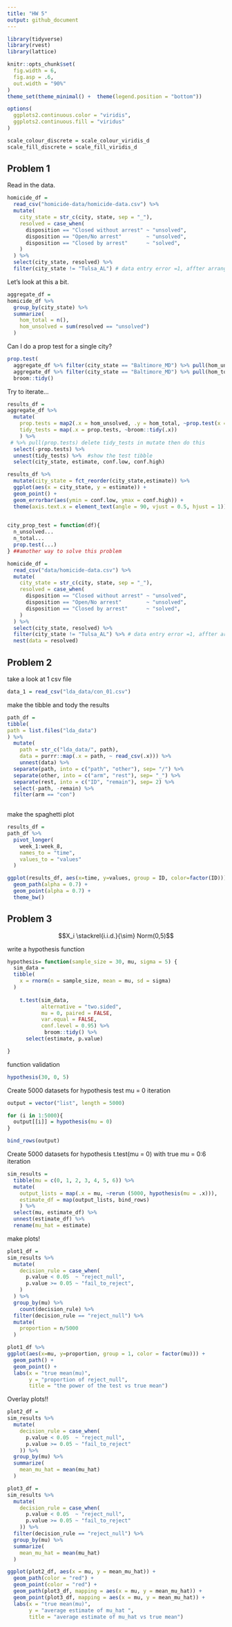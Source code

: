 ```yaml
---
title: "HW 5"
output: github_document
---
```


```r
library(tidyverse)
library(rvest)
library(lattice)

knitr::opts_chunk$set(
  fig.width = 6,
  fig.asp = .6,
  out.width = "90%"
)
theme_set(theme_minimal() +  theme(legend.position = "bottom"))

options(
  ggplots2.continuous.color = "viridis",
  ggplots2.continuous.fill = "viridus"
)

scale_colour_discrete = scale_colour_viridis_d
scale_fill_discrete = scale_fill_viridis_d


```



## Problem 1

Read in the data.
```r
homicide_df = 
  read_csv("homicide-data/homicide-data.csv") %>% 
  mutate(
    city_state = str_c(city, state, sep = "_"),
    resolved = case_when(
      disposition == "Closed without arrest" ~ "unsolved",
      disposition == "Open/No arrest"        ~ "unsolved",
      disposition == "Closed by arrest"      ~ "solved",
    )
  ) %>% 
  select(city_state, resolved) %>% 
  filter(city_state != "Tulsa_AL") # data entry error =1, affter arrange we get rid of it 
```

Let's look at this a bit.
```r
aggregate_df =
homicide_df %>% 
  group_by(city_state) %>% 
  summarize(
    hom_total = n(),
    hom_unsolved = sum(resolved == "unsolved")
  )
```

Can I do a prop test for a single city?
```r
prop.test(
  aggregate_df %>% filter(city_state == "Baltimore_MD") %>% pull(hom_unsolved),
  aggregate_df %>% filter(city_state == "Baltimore_MD") %>% pull(hom_total)) %>% 
  broom::tidy()
```

Try to iterate...
```r
results_df =
aggregate_df %>% 
  mutate(
    prop.tests = map2(.x = hom_unsolved, .y = hom_total, ~prop.test(x = .x, n = .y)), # x is number of success and n is total number
    tidy_tests = map(.x = prop.tests, ~broom::tidy(.x))
    ) %>% 
 # %>% pull(prop.tests) delete tidy_tests in mutate then do this
  select(-prop.tests) %>% 
  unnest(tidy_tests) %>%  #show the test tibble
  select(city_state, estimate, conf.low, conf.high)
```


```r
results_df %>% 
  mutate(city_state = fct_reorder(city_state,estimate)) %>% 
  ggplot(aes(x = city_state, y = estimate)) +
  geom_point() +
  geom_errorbar(aes(ymin = conf.low, ymax = conf.high)) +
  theme(axis.text.x = element_text(angle = 90, vjust = 0.5, hjust = 1))
  
```


```r
city_prop_test = function(df){
  n_unsolved...
  n_total...
  prop.test(...)
} ##amother way to solve this problem

homicide_df = 
  read_csv("data/homicide-data.csv") %>% 
  mutate(
    city_state = str_c(city, state, sep = "_"),
    resolved = case_when(
      disposition == "Closed without arrest" ~ "unsolved",
      disposition == "Open/No arrest"        ~ "unsolved",
      disposition == "Closed by arrest"      ~ "solved",
    )
  ) %>% 
  select(city_state, resolved) %>% 
  filter(city_state != "Tulsa_AL") %>% # data entry error =1, affter arrange we get rid of it 
  nest(data = resolved)
```



## Problem 2

take a look at 1 csv file
```r
data_1 = read_csv("lda_data/con_01.csv")
```

make the tibble and tody the results
```r
path_df =
tibble(
path = list.files("lda_data")
) %>% 
  mutate(
    path = str_c("lda_data/", path),
    data = purrr::map(.x = path, ~ read_csv(.x))) %>% 
    unnest(data) %>% 
  separate(path, into = c("path", "other"), sep= "/") %>% 
  separate(other, into = c("arm", "rest"), sep= "_") %>% 
  separate(rest, into = c("ID", "remain"), sep= 2) %>% 
  select(-path, -remain) %>% 
  filter(arm == "con")
  
```

make the spaghetti plot
```r
results_df =
path_df %>% 
  pivot_longer(
    week_1:week_8,
    names_to = "time",
    values_to = "values"
  )

ggplot(results_df, aes(x=time, y=values, group = ID, color=factor(ID))) +
  geom_path(alpha = 0.7) + 
  geom_point(alpha = 0.7) +
  theme_bw()
```



## Problem 3

$$X_i \stackrel{i.i.d.}{\sim} Norm(0,5)$$

write a hypothesis function
```r
hypothesis= function(sample_size = 30, mu, sigma = 5) { 
  sim_data = 
  tibble(
    x = rnorm(n = sample_size, mean = mu, sd = sigma)
  )
  
    t.test(sim_data, 
           alternative = "two.sided",
           mu = 0, paired = FALSE, 
           var.equal = FALSE, 
           conf.level = 0.95) %>% 
            broom::tidy() %>% 
      select(estimate, p.value)

}
```

function validation
```r
hypothesis(30, 0, 5)
```

Create 5000 datasets for hypothesis test mu = 0 iteration 
```r
output = vector("list", length = 5000)

for (i in 1:5000){
  output[[i]] = hypothesis(mu = 0)
} 

bind_rows(output)
```

Create 5000 datasets for hypothesis t.test(mu = 0) with true mu = 0:6 iteration 
```r
sim_results =
  tibble(mu = c(0, 1, 2, 3, 4, 5, 6)) %>% 
  mutate(
    output_lists = map(.x = mu, ~rerun (5000, hypothesis(mu = .x))),
    estimate_df = map(output_lists, bind_rows)
    ) %>% 
  select(mu, estimate_df) %>% 
  unnest(estimate_df) %>% 
  rename(mu_hat = estimate)
```

make plots!
```r
plot1_df = 
sim_results %>% 
  mutate(
    decision_rule = case_when(
      p.value < 0.05  ~ "reject_null",
      p.value >= 0.05 ~ "fail_to_reject",
    )
  ) %>% 
  group_by(mu) %>% 
    count(decision_rule) %>% 
  filter(decision_rule == "reject_null") %>% 
  mutate(
    proportion = n/5000
  )

plot1_df %>% 
ggplot(aes(x=mu, y=proportion, group = 1, color = factor(mu))) +
  geom_path() + 
  geom_point() +
  labs(x = "true mean(mu)", 
       y = "proportion of reject_null", 
       title = "the power of the test vs true mean")
```

Overlay plots!!
```r
plot2_df = 
sim_results %>% 
  mutate(
    decision_rule = case_when(
      p.value < 0.05  ~ "reject_null",
      p.value >= 0.05 ~ "fail_to_reject"
    )) %>% 
  group_by(mu) %>% 
  summarize(
    mean_mu_hat = mean(mu_hat)
  )

plot3_df = 
sim_results %>% 
  mutate(
    decision_rule = case_when(
      p.value < 0.05  ~ "reject_null",
      p.value >= 0.05 ~ "fail_to_reject"
    )) %>% 
  filter(decision_rule == "reject_null") %>% 
  group_by(mu) %>% 
  summarize(
    mean_mu_hat = mean(mu_hat)
  )

ggplot(plot2_df, aes(x = mu, y = mean_mu_hat)) +
  geom_path(color = "red") + 
  geom_point(color = "red") +
  geom_path(plot3_df, mapping = aes(x = mu, y = mean_mu_hat)) + 
  geom_point(plot3_df, mapping = aes(x = mu, y = mean_mu_hat)) +
  labs(x = "true mean(mu)", 
       y = "average estimate of mu_hat ", 
       title = "average estimate of mu_hat vs true mean")          
```



